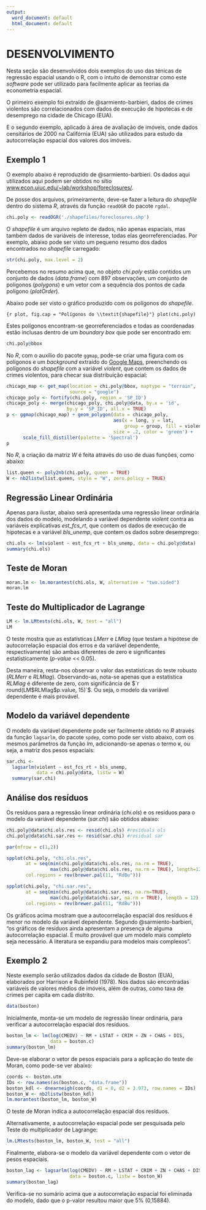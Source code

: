 ```yaml
---
output:
  word_document: default
  html_document: default
---
```

# DESENVOLVIMENTO

Nesta seção são desenvolvidos dois exemplos do uso das ténicas de regressão espacial usando o R, com o intuito de demonstrar como este *software* pode ser utilizado para facilmente aplicar as teorias da econometria espacial.

O primeiro exemplo foi extraído de @sarmiento-barbieri, dados de crimes violentos são correlacionados com dados de execução de hipotecas e de desemprego na cidade de Chicago (EUA).

E o segundo exemplo, aplicado à área de avaliação de imóveis, onde dados censitários de 2000 na Califórnia (EUA) são utilizados para estudo da autocorrelação espacial dos valores dos imóveis.

## Exemplo 1

O exemplo abaixo é reproduzido de @sarmiento-barbieri. Os dados aqui utilizados aqui podem ser obtidos no sítio [www.econ.uiuc.edu/~lab/workshop/foreclosures/](http://www.econ.uiuc.edu/~lab/workshop/foreclosures/).

De posse dos arquivos, primeiramente, deve-se fazer a leitura do *shapefile* dentro do sistema *R*, através da função `readOGR` do pacote `rgdal`.

```r
chi.poly <- readOGR('./shapefiles/foreclosures.shp')
```

O *shapefile* é um arquivo repleto de dados, não apenas espaciais, mas também dados de variáveis de interesse, todas elas georreferenciadas. Por exemplo, abaixo pode ser visto um pequeno resumo dos dados encontrados no *shapefile* carregado:

```r
str(chi.poly, max.level = 2)
```

Percebemos no resumo acima que, no objeto *chi.poly* estão contidos um conjunto de dados (*data.frame*) com 897 observações, um conjunto de polígonos (*polygons*) e um vetor com a sequência dos pontos de cada polígono (*plotOrder*).

Abaixo pode ser visto o gráfico produzido com os polígonos do *shapefile*.

```{r plot, fig.cap = "Polígonos do \\textit{shapefile}"}
plot(chi.poly)
```

Estes polígonos encontram-se georreferenciados e todas as coordenadas estão inclusas dentro de um *boundary box* que pode ser encontrado em:

```r
chi.poly@bbox
```

No *R*, com o auxílio do pacote `ggmap`, pode-se criar uma figura com os polígonos e um *background* extraído do [Google Maps](https://www.google.com.br/maps), preenchendo os polígonos do *shapefile* com a variável *violent*, que contem os dados de crimes violentos, para checar sua distribuição espacial:

```r
chicago_map <- get_map(location = chi.poly@bbox, maptype = "terrain",
                       source = "google")
chicago_poly <- fortify(chi.poly, region = 'SP_ID')
chicago_poly <- merge(chicago_poly, chi.poly@data, by.x = 'id',
                      by.y = 'SP_ID', all.x = TRUE)
p <- ggmap(chicago_map) + geom_polygon(data = chicago_poly,
                                       aes(x = long, y = lat, 
                                           group = group, fill = violent),
                                       size = .2, color = 'green') + 
      scale_fill_distiller(palette = 'Spectral')
p
```

No *R*, a criação da matriz $W$ é feita através do uso de duas funções, como abaixo:

```r
list.queen <- poly2nb(chi.poly, queen = TRUE)
W <- nb2listw(list.queen, style = "W", zero.policy = TRUE)
```

## Regressão Linear Ordinária

Apenas para ilustar, abaixo será apresentada uma regressão linear ordinária dos dados do modelo, modelando a variável dependente *violent* contra as variáveis explicativas *est_fcs_rt*, que contem os dados de execução de hipotecas e a variável *bls_unemp*, que contem os dados sobre desemprego:

```r
chi.ols <- lm(violent ~ est_fcs_rt + bls_unemp, data = chi.poly@data)
summary(chi.ols)
```

## Teste de Moran

```r
moran.lm <- lm.morantest(chi.ols, W, alternative = "two.sided")
moran.lm
```

## Teste do Multiplicador de Lagrange

```r
LM <- lm.LMtests(chi.ols, W, test = "all")
LM
```

O teste mostra que as estatísticas *LMerr* e *LMlag* (que testam a hipótese de autocorrelação espacial dos erros e da variável dependente, respectivamente) são ambas diferentes de zero e significantes estatisticamente (*p-value* << 0.05).

Desta maneira, resta-nos observar o valor das estatísticas do teste robusto (*RLMerr* e *RLMlag*). Observando-as, nota-se apenas que a estatística *RLMlag* é diferente de zero, com significância de $`r round(LM$RLMlag$p.value, 15)`$. Ou seja, o modelo da variável dependente é mais provável.

## Modelo da variável dependente

O modelo da variável dependente pode ser facilmente obtido no *R* através da função `lagsarlm`, do pacote `spdep`, como pode ser visto abaixo, com os mesmos parâmetros da função *lm*, adicionando-se apenas o termo `W`, ou seja, a matriz dos pesos espaciais:

```r
sar.chi <-
  lagsarlm(violent ~ est_fcs_rt + bls_unemp, 
           data = chi.poly@data, listw = W)
  summary(sar.chi)
```

## Análise dos resíduos

Os resíduos para a regressão linear ordinária (*chi.ols*) e os resíduos para o modelo da variável dependente (*sar.chi*) são obtidos abaixo:

```r
chi.poly@data$chi.ols.res <- resid(chi.ols) #residuals ols
chi.poly@data$chi.sar.res <- resid(sar.chi) #residual sar
```

```r
par(mfrow = c(1,2))

spplot(chi.poly, "chi.ols.res",
       at = seq(min(chi.poly@data$chi.ols.res, na.rm = TRUE),
                max(chi.poly@data$chi.ols.res, na.rm = TRUE), length=12),
       col.regions = rev(brewer.pal(11, "RdBu")))

spplot(chi.poly, "chi.sar.res",
       at = seq(min(chi.poly@data$chi.sar.res, na.rm=TRUE), 
                max(chi.poly@data$chi.sar, na.rm = TRUE), length = 12),
       col.regions = rev(brewer.pal(11, "RdBu")))

```

Os gráficos acima mostram que a autocorrelação espacial dos resíduos é menor no modelo da variável dependente. Segundo @sarmiento-barbieri, "os gráficos de resíduos ainda apresentam a presença de alguma autocorrelação espacial. É muito provável que um modelo mais completo seja necessário. A literatura se expandiu para modelos mais complexos". 

## Exemplo 2

Neste exemplo serão utilizados dados da cidade de Boston (EUA), elaborados por Harrison e Rubinfeld (1978). Nos dados são encontradas variáveis de valores médios de imóveis, além de outras, como taxa de crimes per capita em cada distrito.

```r
data(boston)
```

Inicialmente, monta-se um modelo de regressão linear ordinária, para verificar a autocorrelação espacial dos resíduos.

```r
boston_lm <- lm(log(CMEDV) ~ RM + LSTAT + CRIM + ZN + CHAS + DIS, 
                data = boston.c)
summary(boston_lm)
```

Deve-se elaborar o vetor de pesos espaciais para a aplicação do teste de Moran, como pode-se ver abaixo:

```r
coords <- boston.utm
IDs <- row.names(as(boston.c, "data.frame"))
boston_kdl <- dnearneigh(coords, d1 = 0, d2 = 3.973, row.names = IDs)
boston_W <- nb2listw(boston_kdl)
lm.morantest(boston_lm, boston_W)
```

O teste de Moran indica a autocorrelação espacial dos resíduos.

Alternativamente, a autocorrelação espacial pode ser pesquisada pelo Teste do multiplicador de Lagrange:

```r
lm.LMtests(boston_lm, boston_W, test = "all")
```

Finalmente, elabora-se o modelo da variável dependente com o vetor de pesos espaciais.

```r
boston_lag <- lagsarlm(log(CMEDV) ~ RM + LSTAT + CRIM + ZN + CHAS + DIS, 
                       data = boston.c, listw = boston_W)
summary(boston_lag)
```

Verifica-se no sumário acima que a autocorrelação espacial foi eliminada do modelo, dado que o p-valor resultou maior que 5% (0,15884).